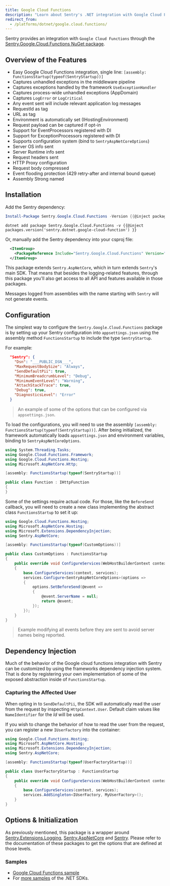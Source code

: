 ```yaml
---
title: Google Cloud Functions
description: "Learn about Sentry's .NET integration with Google Cloud Functions."
redirect_from:
  - /platforms/dotnet/google.cloud.functions/
---
```


Sentry provides an integration with `Google Cloud Functions` through the [Sentry.Google.Cloud.Functions NuGet package](https://www.nuget.org/packages/sentry.google.cloud.functions).

## Overview of the Features

- Easy Google Cloud Functions integration, single line: `[assembly: FunctionsStartup(typeof(SentryStartup))]`
- Captures unhandled exceptions in the middleware pipeline
- Captures exceptions handled by the framework `UseExceptionHandler`
- Captures process-wide unhandled exceptions (AppDomain)
- Captures `LogError` or `LogCritical`
- Any event sent will include relevant application log messages
- RequestId as tag
- URL as tag
- Environment is automatically set (IHostingEnvironment)
- Request payload can be captured if opt-in
- Support for EventProcessors registered with DI
- Support for ExceptionProcessors registered with DI
- Supports configuration system (bind to `SentryAspNetCoreOptions`)
- Server OS info sent
- Server Runtime info sent
- Request headers sent
- HTTP Proxy configuration
- Request body compressed
- Event flooding protection (429 retry-after and internal bound queue)
- Assembly Strong named

## Installation

Add the Sentry dependency:

```powershell {tabTitle:Package Manager}
Install-Package Sentry.Google.Cloud.Functions -Version {{@inject packages.version('sentry.dotnet.google-cloud-function') }}
```

```shell {tabTitle:.NET Core CLI}
dotnet add package Sentry.Google.Cloud.Functions -v {{@inject packages.version('sentry.dotnet.google-cloud-function') }}
```

Or, manually add the Sentry dependency into your csproj file:

```xml {tabTitle:project.csproj}
  <ItemGroup>
    <PackageReference Include="Sentry.Google.Cloud.Functions" Version="{{@inject packages.version('sentry.dotnet.google-cloud-function') }}"/>
  </ItemGroup>
```

This package extends `Sentry.AspNetCore`, which in turn extends `Sentry`'s main SDK. That means that besides the logging-related features, through this package you'll also get access to all API and features available in those packages.

<Alert level="warning">

Messages logged from assemblies with the name starting with `Sentry` will not generate events.

</Alert>

## Configuration

The simplest way to configure the `Sentry.Google.Cloud.Functions` package is by setting up your Sentry configuration into `appsettings.json`
using the assembly method `FunctionsStartup` to include the type `SentryStartup`.

For example:

```json {filename:appsettings.json}
  "Sentry": {
    "Dsn": "___PUBLIC_DSN___",
    "MaxRequestBodySize": "Always",
    "SendDefaultPii": true,
    "MinimumBreadcrumbLevel": "Debug",
    "MinimumEventLevel": "Warning",
    "AttachStackTrace": true,
    "Debug": true,
    "DiagnosticsLevel": "Error"
  }
```

> An example of some of the options that can be configured via `appsettings.json`.

To load the configurations, you will need to use the assembly `[assembly: FunctionsStartup(typeof(SentryStartup))]`. After being initialized, the framework automatically loads `appsettings.json` and environment variables, binding to `SentryAspNetCoreOptions`.

```csharp {tabTitle:Function.cs}
using System.Threading.Tasks;
using Google.Cloud.Functions.Framework;
using Google.Cloud.Functions.Hosting;
using Microsoft.AspNetCore.Http;

[assembly: FunctionsStartup(typeof(SentryStartup))]

public class Function : IHttpFunction
{
}
```

Some of the settings require actual code. For those, like the `BeforeSend` callback, you will need to create a new class implementing the abstract class `FunctionsStartup` to set it up:

```csharp
using Google.Cloud.Functions.Hosting;
using Microsoft.AspNetCore.Hosting;
using Microsoft.Extensions.DependencyInjection;
using Sentry.AspNetCore;

[assembly: FunctionsStartup(typeof(CustomOptions))]

public class CustomOptions : FunctionsStartup
{
    public override void ConfigureServices(WebHostBuilderContext context, IServiceCollection services)
    {
        base.ConfigureServices(context, services);
        services.Configure<SentryAspNetCoreOptions>(options =>
        {
            options.SetBeforeSend(@event =>
            {
                @event.ServerName = null;
                return @event;
            });
        });
    }
}
```

> Example modifying all events before they are sent to avoid server names being reported.

## Dependency Injection

Much of the behavior of the Google cloud functions integration with Sentry can be customized by using the frameworks dependency injection system. That is done by registering your own implementation of some of the exposed abstraction inside of `FunctionsStartup`.

### Capturing the Affected User

When opting in to `SendDefaultPii`, the SDK will automatically read the user from the request by inspecting `HttpContext.User`. Default claim values like `NameIdentifier` for the _Id_ will be used.

If you wish to change the behavior of how to read the user from the request, you can register a new `IUserFactory` into the container:

```csharp
using Google.Cloud.Functions.Hosting;
using Microsoft.AspNetCore.Hosting;
using Microsoft.Extensions.DependencyInjection;
using Sentry.AspNetCore;

[assembly: FunctionsStartup(typeof(UserFactoryStartup))]

public class UserFactoryStartup : FunctionsStartup
{
    public override void ConfigureServices(WebHostBuilderContext context, IServiceCollection services)
    {
        base.ConfigureServices(context, services);
        services.AddSingleton<IUserFactory, MyUserFactory>();
    }
}
```

## Options & Initialization

As previously mentioned, this package is a wrapper around [Sentry.Extensions.Logging](/platforms/dotnet/guides/extensions-logging/), [Sentry.AspNetCore](/platforms/dotnet/guides/aspnetcore/) and [Sentry](/platforms/dotnet/). Please refer to the documentation of these packages to get the options that are defined at those levels.

### Samples

- [Google Cloud Functions sample](https://github.com/getsentry/sentry-dotnet/tree/main/samples/Sentry.Samples.Google.Cloud.Functions)
- For [more samples](https://github.com/getsentry/sentry-dotnet-samples) of the .NET SDKs.
